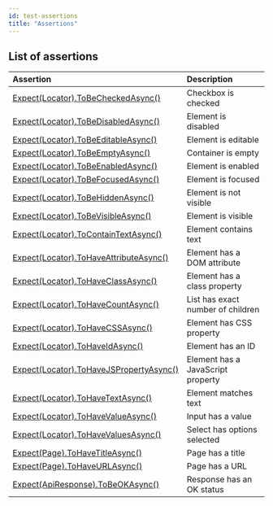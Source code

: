```yaml
---
id: test-assertions
title: "Assertions"
---
```


## List of assertions

| Assertion | Description |
| :- | :- |
| [Expect(Locator).ToBeCheckedAsync()](/api/class-locatorassertions.mdx#locator-assertions-to-be-checked) | Checkbox is checked |
| [Expect(Locator).ToBeDisabledAsync()](/api/class-locatorassertions.mdx#locator-assertions-to-be-disabled) | Element is disabled |
| [Expect(Locator).ToBeEditableAsync()](/api/class-locatorassertions.mdx#locator-assertions-to-be-editable) | Element is editable |
| [Expect(Locator).ToBeEmptyAsync()](/api/class-locatorassertions.mdx#locator-assertions-to-be-empty) | Container is empty |
| [Expect(Locator).ToBeEnabledAsync()](/api/class-locatorassertions.mdx#locator-assertions-to-be-enabled) | Element is enabled |
| [Expect(Locator).ToBeFocusedAsync()](/api/class-locatorassertions.mdx#locator-assertions-to-be-focused) | Element is focused |
| [Expect(Locator).ToBeHiddenAsync()](/api/class-locatorassertions.mdx#locator-assertions-to-be-hidden) | Element is not visible |
| [Expect(Locator).ToBeVisibleAsync()](/api/class-locatorassertions.mdx#locator-assertions-to-be-visible) | Element is visible |
| [Expect(Locator).ToContainTextAsync()](/api/class-locatorassertions.mdx#locator-assertions-to-contain-text) | Element contains text |
| [Expect(Locator).ToHaveAttributeAsync()](/api/class-locatorassertions.mdx#locator-assertions-to-have-attribute) | Element has a DOM attribute |
| [Expect(Locator).ToHaveClassAsync()](/api/class-locatorassertions.mdx#locator-assertions-to-have-class) | Element has a class property |
| [Expect(Locator).ToHaveCountAsync()](/api/class-locatorassertions.mdx#locator-assertions-to-have-count) | List has exact number of children |
| [Expect(Locator).ToHaveCSSAsync()](/api/class-locatorassertions.mdx#locator-assertions-to-have-css) | Element has CSS property |
| [Expect(Locator).ToHaveIdAsync()](/api/class-locatorassertions.mdx#locator-assertions-to-have-id) | Element has an ID |
| [Expect(Locator).ToHaveJSPropertyAsync()](/api/class-locatorassertions.mdx#locator-assertions-to-have-js-property) | Element has a JavaScript property |
| [Expect(Locator).ToHaveTextAsync()](/api/class-locatorassertions.mdx#locator-assertions-to-have-text) | Element matches text |
| [Expect(Locator).ToHaveValueAsync()](/api/class-locatorassertions.mdx#locator-assertions-to-have-value) | Input has a value |
| [Expect(Locator).ToHaveValuesAsync()](/api/class-locatorassertions.mdx#locator-assertions-to-have-values) | Select has options selected |
| [Expect(Page).ToHaveTitleAsync()](/api/class-pageassertions.mdx#page-assertions-to-have-title) | Page has a title |
| [Expect(Page).ToHaveURLAsync()](/api/class-pageassertions.mdx#page-assertions-to-have-url) | Page has a URL |
| [Expect(ApiResponse).ToBeOKAsync()](/api/class-apiresponseassertions.mdx#api-response-assertions-to-be-ok) | Response has an OK status |


[Accessibility]: /api/class-accessibility.mdx "Accessibility"
[APIRequest]: /api/class-apirequest.mdx "APIRequest"
[APIRequestContext]: /api/class-apirequestcontext.mdx "APIRequestContext"
[APIResponse]: /api/class-apiresponse.mdx "APIResponse"
[APIResponseAssertions]: /api/class-apiresponseassertions.mdx "APIResponseAssertions"
[Browser]: /api/class-browser.mdx "Browser"
[BrowserContext]: /api/class-browsercontext.mdx "BrowserContext"
[BrowserType]: /api/class-browsertype.mdx "BrowserType"
[CDPSession]: /api/class-cdpsession.mdx "CDPSession"
[CDPSessionEvent]: /api/class-cdpsessionevent.mdx "CDPSessionEvent"
[ConsoleMessage]: /api/class-consolemessage.mdx "ConsoleMessage"
[Dialog]: /api/class-dialog.mdx "Dialog"
[Download]: /api/class-download.mdx "Download"
[ElementHandle]: /api/class-elementhandle.mdx "ElementHandle"
[FileChooser]: /api/class-filechooser.mdx "FileChooser"
[FormData]: /api/class-formdata.mdx "FormData"
[Frame]: /api/class-frame.mdx "Frame"
[FrameLocator]: /api/class-framelocator.mdx "FrameLocator"
[JSHandle]: /api/class-jshandle.mdx "JSHandle"
[Keyboard]: /api/class-keyboard.mdx "Keyboard"
[Locator]: /api/class-locator.mdx "Locator"
[LocatorAssertions]: /api/class-locatorassertions.mdx "LocatorAssertions"
[Mouse]: /api/class-mouse.mdx "Mouse"
[Page]: /api/class-page.mdx "Page"
[PageAssertions]: /api/class-pageassertions.mdx "PageAssertions"
[Playwright]: /api/class-playwright.mdx "Playwright"
[PlaywrightAssertions]: /api/class-playwrightassertions.mdx "PlaywrightAssertions"
[Request]: /api/class-request.mdx "Request"
[Response]: /api/class-response.mdx "Response"
[Route]: /api/class-route.mdx "Route"
[Selectors]: /api/class-selectors.mdx "Selectors"
[TimeoutError]: /api/class-timeouterror.mdx "TimeoutError"
[Touchscreen]: /api/class-touchscreen.mdx "Touchscreen"
[Tracing]: /api/class-tracing.mdx "Tracing"
[Video]: /api/class-video.mdx "Video"
[WebSocket]: /api/class-websocket.mdx "WebSocket"
[WebSocketFrame]: /api/class-websocketframe.mdx "WebSocketFrame"
[Worker]: /api/class-worker.mdx "Worker"
[Element]: https://developer.mozilla.org/en-US/docs/Web/API/element "Element"
[EvaluationArgument]: /evaluating.mdx#evaluation-argument "EvaluationArgument"
[Promise]: https://developer.mozilla.org/en-US/docs/Web/JavaScript/Reference/Global_Objects/Promise "Promise"
[iterator]: https://developer.mozilla.org/en-US/docs/Web/JavaScript/Reference/Iteration_protocols "Iterator"
[origin]: https://developer.mozilla.org/en-US/docs/Glossary/Origin "Origin"
[selector]: https://developer.mozilla.org/en-US/docs/Web/CSS/CSS_Selectors "selector"
[Serializable]: https://developer.mozilla.org/en-US/docs/Web/JavaScript/Reference/Global_Objects/JSON/stringify#Description "Serializable"
[UIEvent.detail]: https://developer.mozilla.org/en-US/docs/Web/API/UIEvent/detail "UIEvent.detail"
[UnixTime]: https://en.wikipedia.org/wiki/Unix_time "Unix Time"
[xpath]: https://developer.mozilla.org/en-US/docs/Web/XPath "xpath"

[bool]: https://docs.microsoft.com/en-us/dotnet/api/system.boolean "bool"
[double]: https://docs.microsoft.com/en-us/dotnet/api/system.double "double"
[byte]: https://docs.microsoft.com/en-us/dotnet/api/system.byte "byte"
[int]: https://docs.microsoft.com/en-us/dotnet/api/system.int32 "int"
[void]: https://docs.microsoft.com/en-us/dotnet/csharp/language-reference/builtin-types/void "void"
[string]: https://docs.microsoft.com/en-us/dotnet/api/system.string "string"
[URL]: https://nodejs.org/api/url.html "URL"
[Regex]: https://docs.microsoft.com/en-us/dotnet/api/system.text.regularexpressions.regex "Regex"

[Action]: https://docs.microsoft.com/en-us/dotnet/api/system.action-1 "Action"
[Func]: https://docs.microsoft.com/en-us/dotnet/api/system.func-2 "Func"
[IEnumerable]: https://docs.microsoft.com/en-us/dotnet/api/system.collections.ienumerable "IEnumerable"
[IDictionary]: https://docs.microsoft.com/en-us/dotnet/api/system.collections.idictionary "IDictionary"
[Task]: https://docs.microsoft.com/en-us/dotnet/api/system.threading.tasks.task?view=net-5.0 "Task"
[IReadOnlyDictionary]: https://docs.microsoft.com/en-us/dotnet/api/system.collections.generic.ireadonlydictionary-2 "IReadOnlyDictionary"
[JsonElement]: https://docs.microsoft.com/en-us/dotnet/api/system.text.json.jsonelement "JsonElement"

[all available image tags]: https://mcr.microsoft.com/en-us/product/playwright/dotnet/about "all available image tags"
[Microsoft Artifact Registry]: https://mcr.microsoft.com/en-us/product/playwright/dotnet/about "Microsoft Artifact Registry"
[Dockerfile.jammy]: https://github.com/microsoft/playwright-dotnet/blob/main/utils/docker/Dockerfile.jammy "Dockerfile.jammy"
